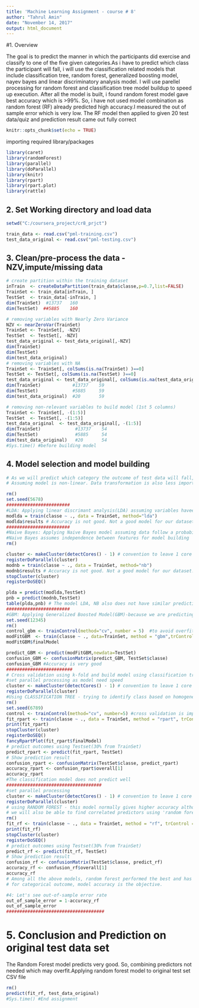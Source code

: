 ```yaml
---
title: 'Machine Learning Assignment - course # 8'
author: "Tahrul Amin"
date: "November 14, 2017"
output: html_document
---
```


#1. Overview

The goal is to predict the manner in which the participants did exercise and classify to one of the five given categories.As i have to predict which class the participant will fall, i will use the classification related models that include classification tree, random forest, generalized boosting model, nayev bayes and linear discriminatory analysis model. I will use parellel processing for random forest and classification tree model buildup to speed up execution. After all the model is built, i found random forest model gave best accuracy which is >99%. So, i have not used model combination as random forest (RF) already predicted high accuracy.I measured the out of sample error which is very low. The RF model then applied to given 20 test data/quiz and prediction result came out fully correct


```r
knitr::opts_chunk$set(echo = TRUE)
```

importing required library/packages
```r
library(caret)
library(randomForest)
library(parallel)
library(doParallel)
library(knitr)
library(rpart)
library(rpart.plot)
library(rattle)

```
 
## 2. Set Working directory and load data
```r
setwd("C:/coursera_project/cr8_prjct")

train_data <- read.csv("pml-training.csv")
test_data_original <- read.csv("pml-testing.csv")


```
 
## 3. Clean/pre-process the data - NZV,impute/missing data
```r
# create partition within the training dataset 
inTrain  <- createDataPartition(train_data$classe,p=0.7,list=FALSE)
TrainSet <- train_data[inTrain, ]
TestSet  <- train_data[-inTrain, ]
dim(TrainSet)  #13737   160
dim(TestSet)  ##5885    160

# removing variables with Nearly Zero Variance
NZV <- nearZeroVar(TrainSet)
TrainSet <- TrainSet[, -NZV]
TestSet  <- TestSet[, -NZV]
test_data_original <- test_data_original[,-NZV]
dim(TrainSet)           
dim(TestSet)            
dim(test_data_original) 
# removing variables with NA
TrainSet <- TrainSet[, colSums(is.na(TrainSet) )==0]
TestSet <- TestSet[, colSums(is.na(TestSet) )==0]
test_data_original <- test_data_original[, colSums(is.na(test_data_original) ) == 0]
dim(TrainSet)            #13737    59
dim(TestSet)             #5885     59
dim(test_data_original)  #20       59

# removing non-relevant variables to build model (1st 5 columns)
TrainSet <- TrainSet[, -(1:5)]
TestSet  <- TestSet[, -(1:5)]
test_data_original  <- test_data_original[, -(1:5)]
dim(TrainSet)             #13737    54
dim(TestSet)              #5885     54
dim(test_data_original)   #20       54
#Sys.time() #before building model
```
 
## 4. Model selection and model building
```r
# As we will predict which category the outcome of test data will fall, we will use classification related model
# Assuming model is non-linear. Data transformation is also less important for non-linear model

rm()
set.seed(5678)
########################
#LDA: Applying linear discrimant analysis(LDA) assuming variables havee a multivariate distribution within each class
modlda = train(classe ~ ., data = TrainSet, method="lda")
modlda$results # Accuracy is not good. Not a good model for our dataset
########################
#Naive Bayes: Applying Naive Bayes model assuming data follow a probabilistic model
#Naive Bayes assumes independence between features for model building
rm()

cluster <- makeCluster(detectCores() - 1) # convention to leave 1 core for OS
registerDoParallel(cluster)
modnb = train(classe ~ ., data = TrainSet, method="nb")
modnb$results # Accuracy is not good. Not a good model for our dataset.predictor variables may not be independant
stopCluster(cluster)
registerDoSEQ()

plda = predict(modlda,TestSet)
pnb = predict(modnb,TestSet)
table(plda,pnb) # The model LDA, NB also does not have similar prediction
########################
#GBM: Applying Generalized Boosted Model(GBM)-because we are predicting with trees and want to combine weak predictors to #make stronger
set.seed(12345)
rm()
control_gbm <- trainControl(method="cv", number = 5)  #to avoid overfitting, using cross validation
modFitGBM  <- train(classe ~ ., data=TrainSet, method = "gbm",trControl = control_gbm, verbose = FALSE)
modFitGBM$finalModel

predict_GBM <- predict(modFitGBM,newdata=TestSet)
confusion_GBM <- confusionMatrix(predict_GBM, TestSet$classe)
confusion_GBM #Accuracy is very good
#########################
# Cross validation using k-fold and build model using classification tree and random forest
#set parallel processing as model need speed
cluster <- makeCluster(detectCores() - 1) # convention to leave 1 core for OS
registerDoParallel(cluster)
#Using CLASSIFICATION TREE - trying to identify class based on homogeneity within each group
rm()
set.seed(6789)
control <- trainControl(method="cv", number=5) #cross validation is important to restrict model overfitting
fit_rpart <- train(classe ~ ., data = TrainSet, method = "rpart", trControl = control)
print(fit_rpart)
stopCluster(cluster)
registerDoSEQ()
fancyRpartPlot(fit_rpart$finalModel)
# predict outcomes using Testset(30% from TrainSet)
predict_rpart <- predict(fit_rpart, TestSet)
# Show prediction result
confusion_rpart <- confusionMatrix(TestSet$classe, predict_rpart)
accuracy_rpart <- confusion_rpart$overall[1]
accuracy_rpart
#The classification model does not predict well
####################################
#set parallel processing
cluster <- makeCluster(detectCores() - 1) # convention to leave 1 core for OS
registerDoParallel(cluster)
# using RANDOM FOREST - this model normally gives higher accuracy although take more memory to run
# we will also be able to find correlated predictors using 'random forest' method
rm()
fit_rf <- train(classe ~ ., data = TrainSet, method = "rf", trControl = control)#using cross validation to avoid overfitting
print(fit_rf)
stopCluster(cluster)
registerDoSEQ()
# predict outcomes using Testset(30% from TrainSet)
predict_rf <- predict(fit_rf, TestSet)
# Show prediction result
confusion_rf <- confusionMatrix(TestSet$classe, predict_rf)
accuracy_rf <- confusion_rf$overall[1]
accuracy_rf
# Among all the above models, random forest performed the best and has been chosen for this assignment
# for categorical outcome, model accuracy is the objective. 

#4: Let's see out-of-sample error rate
out_of_sample_error = 1-accuracy_rf
out_of_sample_error
#####################################

```
 
# 5. Conclusion and Prediction on original test data set
The Random Forest model predicts very good. So, combining predictors not needed which may overfit.Applying random forest model to original test set CSV file

```r
rm()
predict(fit_rf, test_data_original)
#Sys.time() #End assignment
```
 
 
 

 
 
